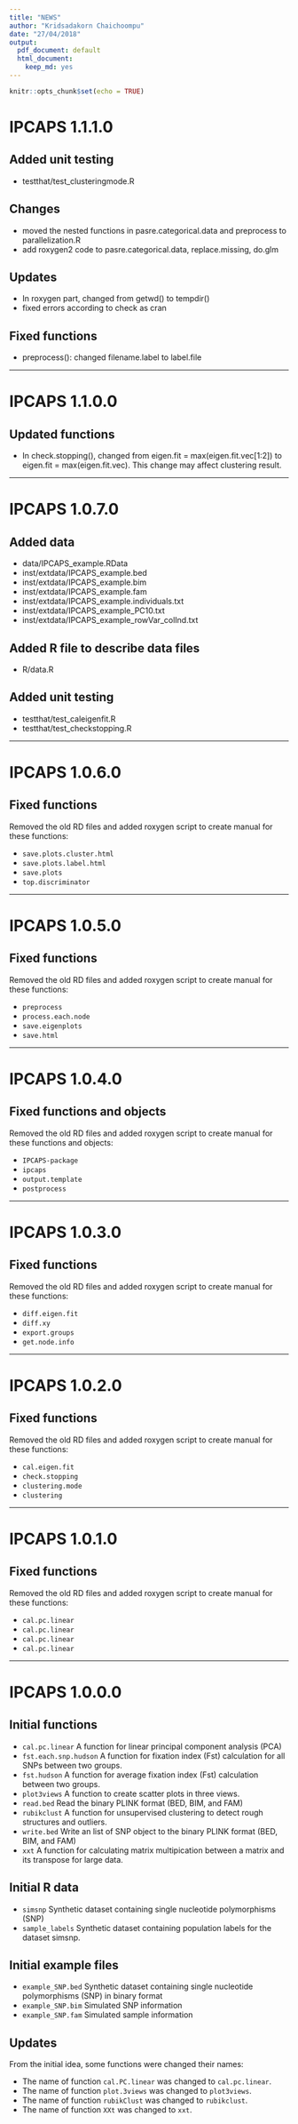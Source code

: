 ```yaml
---
title: "NEWS"
author: "Kridsadakorn Chaichoompu"
date: "27/04/2018"
output:
  pdf_document: default
  html_document:
    keep_md: yes
---
```


```r
knitr::opts_chunk$set(echo = TRUE)
```

# IPCAPS 1.1.1.0

## Added unit testing

* testthat/test_clusteringmode.R

## Changes

* moved the nested functions in pasre.categorical.data and preprocess to parallelization.R
* add roxygen2 code to pasre.categorical.data, replace.missing, do.glm

## Updates

* In roxygen part, changed from getwd() to tempdir()
* fixed errors according to check as cran

## Fixed functions

* preprocess(): changed filename.label to label.file

---

# IPCAPS 1.1.0.0

## Updated functions

* In check.stopping(), changed from 
eigen.fit = max(eigen.fit.vec[1:2]) to 
eigen.fit = max(eigen.fit.vec).
This change may affect clustering result.

---

# IPCAPS 1.0.7.0

## Added data

* data/IPCAPS_example.RData
* inst/extdata/IPCAPS_example.bed
* inst/extdata/IPCAPS_example.bim
* inst/extdata/IPCAPS_example.fam
* inst/extdata/IPCAPS_example.individuals.txt
* inst/extdata/IPCAPS_example_PC10.txt
* inst/extdata/IPCAPS_example_rowVar_colInd.txt

## Added R file to describe data files

* R/data.R

## Added unit testing

* testthat/test_caleigenfit.R
* testthat/test_checkstopping.R

---

# IPCAPS 1.0.6.0

## Fixed functions

Removed the old RD files and added roxygen script to create manual for these functions:

* ```save.plots.cluster.html``` 
* ```save.plots.label.html``` 
* ```save.plots``` 
* ```top.discriminator``` 

---

# IPCAPS 1.0.5.0

## Fixed functions

Removed the old RD files and added roxygen script to create manual for these functions:

* ```preprocess``` 
* ```process.each.node``` 
* ```save.eigenplots``` 
* ```save.html``` 

---

# IPCAPS 1.0.4.0

## Fixed functions and objects

Removed the old RD files and added roxygen script to create manual for these 
functions and objects:

* ```IPCAPS-package``` 
* ```ipcaps``` 
* ```output.template``` 
* ```postprocess``` 

---

# IPCAPS 1.0.3.0

## Fixed functions

Removed the old RD files and added roxygen script to create manual for these functions:

* ```diff.eigen.fit``` 
* ```diff.xy``` 
* ```export.groups``` 
* ```get.node.info``` 

---

# IPCAPS 1.0.2.0

## Fixed functions

Removed the old RD files and added roxygen script to create manual for these functions:

* ```cal.eigen.fit``` 
* ```check.stopping``` 
* ```clustering.mode``` 
* ```clustering``` 

---

# IPCAPS 1.0.1.0

## Fixed functions

Removed the old RD files and added roxygen script to create manual for these functions:

* ```cal.pc.linear``` 
* ```cal.pc.linear``` 
* ```cal.pc.linear``` 
* ```cal.pc.linear``` 

---

# IPCAPS 1.0.0.0

## Initial functions

* ```cal.pc.linear``` A function for linear principal component analysis (PCA)
* ```fst.each.snp.hudson``` A function for fixation index (Fst) calculation for 
all SNPs between two groups.
* ```fst.hudson``` A function for average fixation index (Fst) calculation 
between two groups.
* ```plot3views``` A function to create scatter plots in three views.
* ```read.bed``` Read the binary PLINK format (BED, BIM, and FAM)
* ```rubikclust``` A function for unsupervised clustering to detect rough 
structures and outliers.
* ```write.bed``` Write an list of SNP object to the binary PLINK format (BED, 
BIM, and FAM)
* ```xxt``` A function for calculating matrix multipication between a matrix and 
its transpose for large data.

## Initial R data 

* ```simsnp``` Synthetic dataset containing single nucleotide polymorphisms 
(SNP)
* ```sample_labels``` Synthetic dataset containing population labels for the 
dataset simsnp.

## Initial example files

* ```example_SNP.bed``` Synthetic dataset containing single nucleotide polymorphisms 
(SNP) in binary format
* ```example_SNP.bim``` Simulated SNP information
* ```example_SNP.fam``` Simulated sample information

## Updates

From the initial idea, some functions were changed their names:

* The name of function ```cal.PC.linear``` was changed to ```cal.pc.linear```.
* The name of function ```plot.3views``` was changed to ```plot3views```.
* The name of function ```rubikClust``` was changed to ```rubikclust```.
* The name of function ```XXt``` was changed to ```xxt```.
